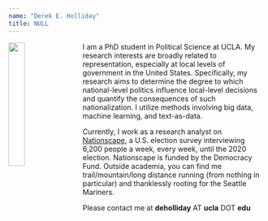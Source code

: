 ```yaml
---
name: "Derek E. Holliday"
title: NULL
---
```


<link rel="stylesheet" href="styles.css" type="text/css">

<img src="images/derek_1.jpg" style="width:25%; margin-right: 20px" align="left">

I am a PhD student in Political Science at UCLA. My research interests are broadly related to representation, especially at local levels of government in the United States. Specifically, my research aims to determine the degree to which national-level politics influence local-level decisions and quantify the consequences of such nationalization. I utilize methods involving big data, machine learning, and text-as-data. 

Currently, I work as a research analyst on <a href="https://www.voterstudygroup.org/nationscape" target="_blank">Nationscape</a>, a U.S. election survey interviewing 6,200 people a week, every week, until the 2020 election. Nationscape is funded by the Democracy Fund. Outside academia, you can find me trail/mountain/long distance running (from nothing in particular) and thanklessly rooting for the Seattle Mariners.

Please contact me at **deholliday** AT **ucla** DOT **edu**